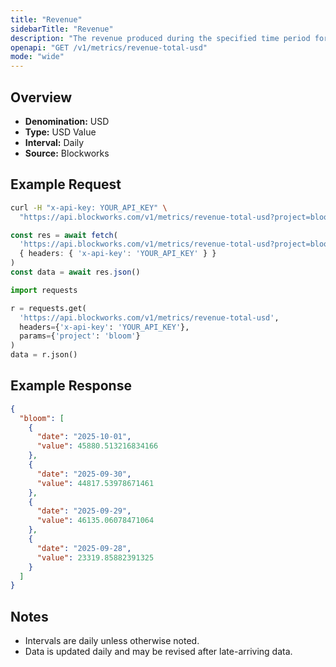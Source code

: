 ```yaml
---
title: "Revenue"
sidebarTitle: "Revenue"
description: "The revenue produced during the specified time period for given project."
openapi: "GET /v1/metrics/revenue-total-usd"
mode: "wide"
---
```


## Overview

- **Denomination:** USD
- **Type:** USD Value
- **Interval:** Daily
- **Source:** Blockworks

## Example Request

<CodeGroup>

```bash cURL
curl -H "x-api-key: YOUR_API_KEY" \
  "https://api.blockworks.com/v1/metrics/revenue-total-usd?project=bloom"
```

```typescript TypeScript
const res = await fetch(
  'https://api.blockworks.com/v1/metrics/revenue-total-usd?project=bloom',
  { headers: { 'x-api-key': 'YOUR_API_KEY' } }
)
const data = await res.json()
```

```python Python
import requests

r = requests.get(
  'https://api.blockworks.com/v1/metrics/revenue-total-usd',
  headers={'x-api-key': 'YOUR_API_KEY'},
  params={'project': 'bloom'}
)
data = r.json()
```

</CodeGroup>

## Example Response

```json
{
  "bloom": [
    {
      "date": "2025-10-01",
      "value": 45880.513216834166
    },
    {
      "date": "2025-09-30",
      "value": 44817.53978671461
    },
    {
      "date": "2025-09-29",
      "value": 46135.06078471064
    },
    {
      "date": "2025-09-28",
      "value": 23319.85882391325
    }
  ]
}
```

## Notes
- Intervals are daily unless otherwise noted.
- Data is updated daily and may be revised after late-arriving data.